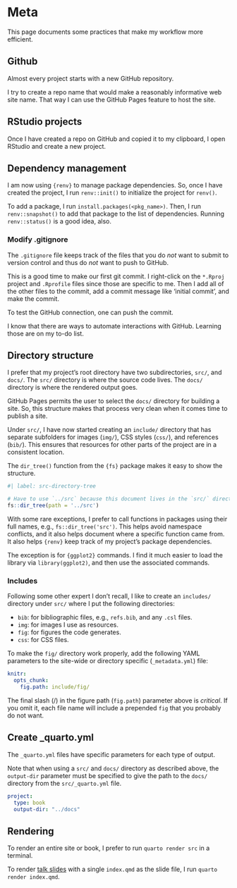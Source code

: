 # Meta

This page documents some practices that make my workflow more efficient.

## Github

Almost every project starts with a new GitHub repository.

I try to create a repo name that would make a reasonably informative web site name.
That way I can use the GitHub Pages feature to host the site.

## RStudio projects

Once I have created a repo on GitHub and copied it to my clipboard, I open 
RStudio and create a new project.

## Dependency management

I am now using `{renv}` to manage package dependencies.
So, once I have created the project, I run `renv::init()` to initialize the
project for `renv()`.

To add a package, I run `install.packages(<pkg_name>)`.
Then, I run `renv::snapshot()` to add that package to the list of dependencies.
Running `renv::status()` is a good idea, also.

### Modify .gitignore

::: {.callout-tip}
The `.gitignore` file keeps track of the files that you do *not* want to submit
to version control and thus do *not* want to push to GitHub.
:::

This is a good time to make our first git commit.
I right-click on the `*.Rproj` project and `.Rprofile` files since those are specific to me.
Then I add all of the other files to the commit, add a commit message like 
'initial commit', and make the commit.

To test the GitHub connection, one can push the commit.

::: {.callout-note}
I know that there are ways to automate interactions with GitHub.
Learning those are on my to-do list.
:::

## Directory structure

I prefer that my project's root directory have two subdirectories, `src/`, and `docs/`.
The `src/` directory is where the source code lives.
The `docs/` directory is where the rendered output goes.

GitHub Pages permits the user to select the `docs/` directory for building a site.
So, this structure makes that process very clean when it comes time to publish
a site.

Under `src/`, I have now started creating an `include/` directory that has 
separate subfolders for images (`img/`), CSS styles (`css/`), and references
(`bib/`).
This ensures that resources for other parts of the project are in a consistent
location.

The `dir_tree()` function from the `{fs}` package makes it easy to show the
structure.

```r
#| label: src-directory-tree

# Have to use `../src` because this document lives in the `src/` directory.
fs::dir_tree(path = '../src')
```

::: {.callout-note}
With some rare exceptions, I prefer to call functions in packages using their
full names, e.g., `fs::dir_tree('src')`.
This helps avoid namespace conflicts, and it also helps document where a
specific function came from.
It also helps `{renv}` keep track of my project's package dependencies.

The exception is for `{ggplot2}` commands.
I find it much easier to load the library via `library(ggplot2)`, and then
use the associated commands.
:::

### Includes

Following some other expert I don't recall, I like to create an `includes/` directory under `src/` where I put the following directories:

- `bib`: for bibliographic files, e.g., `refs.bib`, and any `.csl` files.
- `img`: for images I use as resources.
- `fig`: for figures the code generates.
- `css`: for CSS files.

To make the `fig/` directory work properly, add the following YAML parameters to the site-wide or directory specific (`_metadata.yml`) file:

```yaml
knitr:
  opts_chunk:
    fig.path: include/fig/
```

::: {.callout-important}

The final slash (/) in the figure path (`fig.path`) parameter above is *critical*. If you omit it, each file name will include a prepended `fig` that you probably do not want.

:::

## Create _quarto.yml

The `_quarto.yml` files have specific parameters for each type of output.

Note that when using a `src/` and `docs/` directory as described above,
the `output-dir` parameter must be specified to give the path to the `docs/`
directory from the `src/_quarto.yml` file.

```yaml
project:
  type: book
  output-dir: "../docs"
```

## Rendering

To render an entire site or book, I prefer to run `quarto render src` in a terminal.

To render [talk slides](slides.qmd#github-repo) with a single `index.qmd` as the slide file, I run `quarto render index.qmd`.